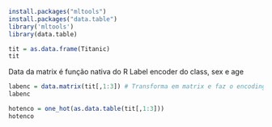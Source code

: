 
```{r}
install.packages("mltools")
install.packages("data.table")
library('mltools')
library(data.table)
```
```{r}
tit = as.data.frame(Titanic)
tit
```
Data da matrix é função nativa do R
Label encoder do class, sex e age
```{r}
labenc = data.matrix(tit[,1:3]) # Transforma em matrix e faz o encoding do texto para números 
labenc
```

```{r}
hotenco = one_hot(as.data.table(tit[,1:3]))
hotenco
```

